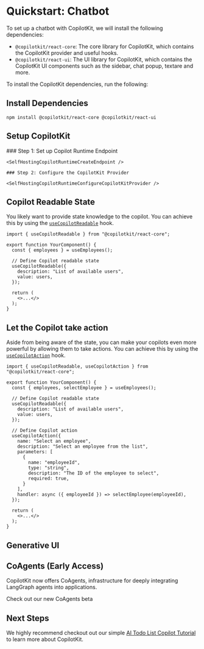 

# Quickstart: Chatbot



To set up a chatbot with CopilotKit, we will install the following dependencies:

- `@copilotkit/react-core`: The core library for CopilotKit, which contains the CopilotKit provider and useful hooks.
- `@copilotkit/react-ui`: The UI library for CopilotKit, which contains the CopilotKit UI components such as the sidebar, chat popup, textare and more.

To install the CopilotKit dependencies, run the following:

## Install Dependencies

```shell npm2yarn
npm install @copilotkit/react-core @copilotkit/react-ui
```

## Setup CopilotKit

  <Steps>
    ### Step 1: Set up Copilot Runtime Endpoint

    <SelfHostingCopilotRuntimeCreateEndpoint />

    ### Step 2: Configure the CopilotKit Provider

    <SelfHostingCopilotRuntimeConfigureCopilotKitProvider />
  </Steps>


## Copilot Readable State

You likely want to provide state knowledge to the copilot. You can achieve this by using the [`useCopilotReadable`](/reference/hooks/useCopilotReadable) hook.

```tsx filename="YourComponent.tsx" showLineNumbers {1,7-10}
import { useCopilotReadable } from "@copilotkit/react-core";

export function YourComponent() {
  const { employees } = useEmployees();

  // Define Copilot readable state
  useCopilotReadable({
    description: "List of available users",
    value: users,
  });

  return (
    <>...</>
  );
}
```

## Let the Copilot take action

Aside from being aware of the state, you can make your copilots even more powerful by allowing them to take actions. You can achieve this by using the [`useCopilotAction`](/reference/hooks/useCopilotAction) hook.

```tsx filename="YourComponent.tsx" showLineNumbers {13-25} /useCopilotAction/1
import { useCopilotReadable, useCopilotAction } from "@copilotkit/react-core";

export function YourComponent() {
  const { employees, selectEmployee } = useEmployees();

  // Define Copilot readable state
  useCopilotReadable({
    description: "List of available users",
    value: users,
  });

  // Define Copilot action
  useCopilotAction({
    name: "Select an employee",
    description: "Select an employee from the list",
    parameters: [
      {
        name: "employeeId",
        type: "string",
        description: "The ID of the employee to select",
        required: true,
      }
    ],
    handler: async ({ employeeId }) => selectEmployee(employeeId),
  });

  return (
    <>...</>
  );
}
```

## Generative UI

<GenerativeUiQuickstart />


## CoAgents (Early Access)

CopilotKit now offers CoAgents, infrastructure for deeply integrating LangGraph agents into applications.
<div className="mt-4">
  <Link href="/coagents" className="text-blue-600 hover:text-blue-800 underline">
    Check out our new CoAgents beta
  </Link>
</div>



## Next Steps

We highly recommend checkout out our simple [AI Todo List Copilot Tutorial](/tutorial-ai-todo-list-copilot/overview) to learn more about CopilotKit.
